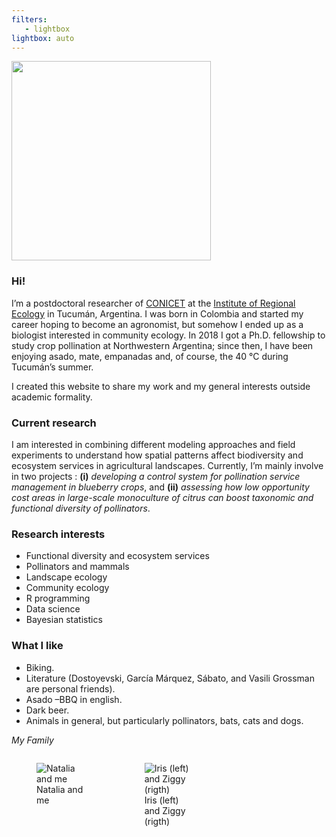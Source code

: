 ```yaml
---
filters:
   - lightbox
lightbox: auto
---
```


![](photos/IMG_8708.jpg){fig-align="center" width="319"}

### Hi!

I'm a postdoctoral researcher of [CONICET](https://www.conicet.gov.ar) at the [Institute of Regional Ecology](https://ier.conicet.gov.ar) in Tucumán, Argentina. I was born in Colombia and started my career hoping to become an agronomist, but somehow I ended up as a biologist interested in community ecology. In 2018 I got a Ph.D. fellowship to study crop pollination at Northwestern Argentina; since then, I have been enjoying asado, mate, empanadas and, of course, the 40 °C during Tucumán's summer.

I created this website to share my work and my general interests outside academic formality.

### Current research

I am interested in combining different modeling approaches and field experiments to understand how spatial patterns affect biodiversity and ecosystem services in agricultural landscapes. Currently, I'm mainly involve in two projects : **(i)** *developing a control system for pollination service management in blueberry crops*, and **(ii)** *assessing how low opportunity cost areas in large-scale monoculture of citrus can boost taxonomic and functional diversity of pollinators*.

### Research interests

-   Functional diversity and ecosystem services
-   Pollinators and mammals
-   Landscape ecology
-   Community ecology
-   R programming
-   Data science
-   Bayesian statistics

### What I like

-   Biking.
-   Literature (Dostoyevski, García Márquez, Sábato, and Vasili Grossman are personal friends).
-   Asado --BBQ in english.
-   Dark beer.
-   Animals in general, but particularly pollinators, bats, cats and dogs.

*My Family*


::: {style="display: grid;grid-template-columns: repeat(auto-fill, minmax(150px, 1fr));grid-gap: 1em;"}

![Natalia and me](photos/IMG_4557.jpg){group="my-gallery"}

![Iris (left) and Ziggy (rigth)](photos/IMG_1347.jpg){group="my-gallery"}

:::